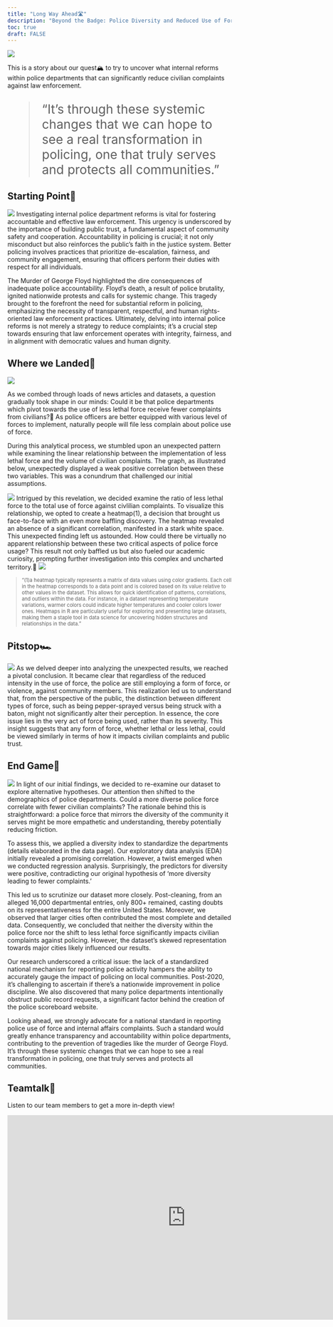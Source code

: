 ```yaml
---
title: "Long Way Ahead🛣️"
description: "Beyond the Badge: Police Diversity and Reduced Use of Force Has No Significant Impact on Civilian Complaints"
toc: true
draft: FALSE
---
```


![](images/big_picture.png)

This is a story about our quest🏔️ to try to uncover what internal reforms within police departments that can significantly reduce civilian complaints against law enforcement.

<blockquote style="font-size: 2em;">
  "It's through these systemic changes that we can hope to see a real transformation in policing, one that truly serves and protects all communities."
</blockquote>

## Starting Point🚶
![](images/2.png)
Investigating internal police department reforms is vital for fostering accountable and effective law enforcement. This urgency is underscored by the importance of building public trust, a fundamental aspect of community safety and cooperation. Accountability in policing is crucial; it not only misconduct but also reinforces the public's faith in the justice system. Better policing involves practices that prioritize de-escalation, fairness, and community engagement, ensuring that officers perform their duties with respect for all individuals.

The Murder of George Floyd highlighted the dire consequences of inadequate police accountability. Floyd's death, a result of police brutality, ignited nationwide protests and calls for systemic change. This tragedy brought to the forefront the need for substantial reform in policing, emphasizing the necessity of transparent, respectful, and human rights-oriented law enforcement practices. Ultimately, delving into internal police reforms is not merely a strategy to reduce complaints; it's a crucial step towards ensuring that law enforcement operates with integrity, fairness, and in alignment with democratic values and human dignity. 

## Where we Landed🛬
![](images/1.png)

As we combed through loads of news articles and datasets, a question gradually took shape in our minds: Could it be that police departments which pivot towards the use of less lethal force receive fewer complaints from civilians?🤔 As police officers are better equipped with various level of forces to implement, naturally people will file less complain about police use of force. 

During this analytical process, we stumbled upon an unexpected pattern while examining the linear relationship between the implementation of less lethal force and the volume of civilian complaints. The graph, as illustrated below, unexpectedly displayed a weak positive correlation between these two variables. This was a conundrum that challenged our initial assumptions.

![](images/graph1.png)
Intrigued by this revelation, we decided examine the ratio of less lethal force to the total use of force against civlilian complaints. To visualize this relationship, we opted to create a heatmap(1), a decision that brought us face-to-face with an even more baffling discovery. The heatmap revealed an absence of a significant correlation, manifested in a stark white space. This unexpected finding left us astounded. How could there be virtually no apparent relationship between these two critical aspects of police force usage? This result not only baffled us but also fueled our academic curiosity, prompting further investigation into this complex and uncharted territory.🤯
![](images/graph2.jpeg)

<blockquote style="font-size: 0.8em;">
  "(1)a heatmap typically represents a matrix of data values using color gradients. Each cell in the heatmap corresponds to a data point and is colored based on its value relative to other values in the dataset. This allows for quick identification of patterns, correlations, and outliers within the data. For instance, in a dataset representing temperature variations, warmer colors could indicate higher temperatures and cooler colors lower ones. Heatmaps in R are particularly useful for exploring and presenting large datasets, making them a staple tool in data science for uncovering hidden structures and relationships in the data."
</blockquote>

## Pitstop🏎️
![](images/3.png)
As we delved deeper into analyzing the unexpected results, we reached a pivotal conclusion. It became clear that regardless of the reduced intensity in the use of force, the police are still employing a form of force, or violence, against community members. This realization led us to understand that, from the perspective of the public, the distinction between different types of force, such as being pepper-sprayed versus being struck with a baton, might not significantly alter their perception. In essence, the core issue lies in the very act of force being used, rather than its severity. This insight suggests that any form of force, whether lethal or less lethal, could be viewed similarly in terms of how it impacts civilian complaints and public trust.

## End Game🚏
![](images/4.png)
In light of our initial findings, we decided to re-examine our dataset to explore alternative hypotheses. Our attention then shifted to the demographics of police departments. Could a more diverse police force correlate with fewer civilian complaints? The rationale behind this is straightforward: a police force that mirrors the diversity of the community it serves might be more empathetic and understanding, thereby potentially reducing friction.

To assess this, we applied a diversity index to standardize the departments (details elaborated in the data page). Our exploratory data analysis (EDA) initially revealed a promising correlation. However, a twist emerged when we conducted regression analysis. Surprisingly, the predictors for diversity were positive, contradicting our original hypothesis of 'more diversity leading to fewer complaints.'

This led us to scrutinize our dataset more closely. Post-cleaning, from an alleged 16,000 departmental entries, only 800+ remained, casting doubts on its representativeness for the entire United States. Moreover, we observed that larger cities often contributed the most complete and detailed data. Consequently, we concluded that neither the diversity within the police force nor the shift to less lethal force significantly impacts civilian complaints against policing. However, the dataset's skewed representation towards major cities likely influenced our results.

Our research underscored a critical issue: the lack of a standardized national mechanism for reporting police activity hampers the ability to accurately gauge the impact of policing on local communities. Post-2020, it's challenging to ascertain if there's a nationwide improvement in police discipline. We also discovered that many police departments intentionally obstruct public record requests, a significant factor behind the creation of the police scoreboard website.

Looking ahead, we strongly advocate for a national standard in reporting police use of force and internal affairs complaints. Such a standard would greatly enhance transparency and accountability within police departments, contributing to the prevention of tragedies like the murder of George Floyd. It's through these systemic changes that we can hope to see a real transformation in policing, one that truly serves and protects all communities.

## Teamtalk🎥

Listen to our team members to get a more in-depth view!

<iframe width="800" height="460" src="https://www.youtube.com/embed/Wp-Q3Uu7020" frameborder="0" allow="accelerometer; autoplay; clipboard-write; encrypted-media; gyroscope; picture-in-picture" allowfullscreen></iframe>
